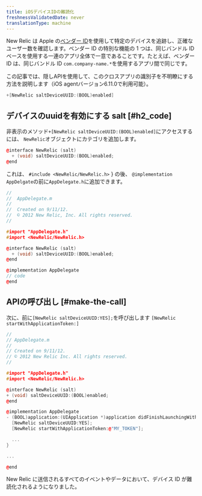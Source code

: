 ```yaml
---
title: iOSデバイスIDの難読化
freshnessValidatedDate: never
translationType: machine
---
```


New Relic は Apple の[ベンダー ID](https://developer.apple.com/documentation/uikit/uidevice/1620059-identifierforvendor)を使用して特定のデバイスを追跡し、正確なユーザー数を確認します。ベンダー ID の特別な機能の 1 つは、同じバンドル ID ベースを使用する一連のアプリ全体で一意であることです。たとえば、ベンダー ID は、同じバンドル ID `com.company-name.*`を使用するアプリ間で同じです。

この記事では、隠しAPIを使用して、このクロスアプリの識別子を不明瞭にする方法を説明します（iOS agentバージョン6.11.0で利用可能）。

```objectivec
+[NewRelic saltDeviceUUID:(BOOL)enabled]
```

## デバイスのuuidを有効にする salt [#h2_code]

非表示のメソッド`+[NewRelic saltDeviceUUID:(BOOL)enabled]`にアクセスするには、 `NewRelic`オブジェクトにカテゴリを追加します。

```cpp
@interface NewRelic (salt)
  + (void) saltDeviceUUID:(BOOL)enabled;
@end
```

これは、 `#include <NewRelic/NewRelic.h>` } の後、 `@implementation AppDelgate`の前に`AppDelegate.h`に追加できます。

```cpp
//
//  AppDelegate.m
// 
//  Created on 9/11/12.
//  © 2012 New Relic, Inc. All rights reserved.
//

#import "AppDelegate.h"
#import <NewRelic/NewRelic.h>

@interface NewRelic (salt) 
  + (void) saltDeviceUUID:(BOOL)enabled;
@end

@implementation AppDelegate
// code 
@end
```

## APIの呼び出し [#make-the-call]

次に、前に`[NewRelic saltDeviceUUID:YES];`を呼び出します `[NewRelic startWithApplicationToken:]`

```cpp
// 
// AppDelegate.m 
// 
// Created on 9/11/12. 
// © 2012 New Relic Inc. All rights reserved. 
//

#import "AppDelegate.h"
#import <NewRelic/NewRelic.h>

@interface NewRelic (salt)
+ (void) saltDeviceUUID:(BOOL)enabled;
@end

@implementation AppDelegate
- (BOOL)application:(UIApplication *)application didFinishLaunchingWithOptions:(NSDictionary *)launchOptions {
  [NewRelic saltDeviceUUID:YES];
  [NewRelic startWithApplicationToken:@"MY_TOKEN"];

  ...
}

...

@end
```

New Relic に送信されるすべてのイベントやデータにおいて、デバイス ID が難読化されるようになりました。
